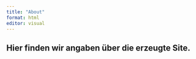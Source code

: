 ```yaml
---
title: "About"
format: html
editor: visual
---
```

Hier finden wir angaben über die erzeugte Site.
---
